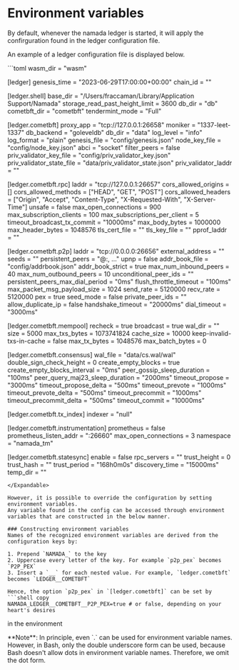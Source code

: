 
# Environment variables

By default, whenever the namada ledger is started, it will apply the confirguration found in the ledger configuration file.

An example of a ledger configuration file is displayed below.

<Expandable>
```toml
wasm_dir = "wasm"

[ledger]
genesis_time = "2023-06-29T17:00:00+00:00"
chain_id = "<namada-mainnet>"

[ledger.shell]
base_dir = "/Users/fraccaman/Library/Application Support/Namada"
storage_read_past_height_limit = 3600
db_dir = "db"
cometbft_dir = "cometbft"
tendermint_mode = "Full"

[ledger.cometbft]
proxy_app = "tcp://127.0.0.1:26658"
moniker = "1337-leet-1337"
db_backend = "goleveldb"
db_dir = "data"
log_level = "info"
log_format = "plain"
genesis_file = "config/genesis.json"
node_key_file = "config/node_key.json"
abci = "socket"
filter_peers = false
priv_validator_key_file = "config/priv_validator_key.json"
priv_validator_state_file = "data/priv_validator_state.json"
priv_validator_laddr = ""

[ledger.cometbft.rpc]
laddr = "tcp://127.0.0.1:26657"
cors_allowed_origins = []
cors_allowed_methods = ["HEAD", "GET", "POST"]
cors_allowed_headers = ["Origin", "Accept", "Content-Type", "X-Requested-With", "X-Server-Time"]
unsafe = false
max_open_connections = 900
max_subscription_clients = 100
max_subscriptions_per_client = 5
timeout_broadcast_tx_commit = "10000ms"
max_body_bytes = 1000000
max_header_bytes = 1048576
tls_cert_file = ""
tls_key_file = ""
pprof_laddr = ""

[ledger.cometbft.p2p]
laddr = "tcp://0.0.0.0:26656"
external_address = ""
seeds = ""
persistent_peers = "<peer-id>@<ip>:<port>, ..."
upnp = false
addr_book_file = "config/addrbook.json"
addr_book_strict = true
max_num_inbound_peers = 40
max_num_outbound_peers = 10
unconditional_peer_ids = ""
persistent_peers_max_dial_period = "0ms"
flush_throttle_timeout = "100ms"
max_packet_msg_payload_size = 1024
send_rate = 5120000
recv_rate = 5120000
pex = true
seed_mode = false
private_peer_ids = ""
allow_duplicate_ip = false
handshake_timeout = "20000ms"
dial_timeout = "3000ms"

[ledger.cometbft.mempool]
recheck = true
broadcast = true
wal_dir = ""
size = 5000
max_txs_bytes = 1073741824
cache_size = 10000
keep-invalid-txs-in-cache = false
max_tx_bytes = 1048576
max_batch_bytes = 0

[ledger.cometbft.consensus]
wal_file = "data/cs.wal/wal"
double_sign_check_height = 0
create_empty_blocks = true
create_empty_blocks_interval = "0ms"
peer_gossip_sleep_duration = "100ms"
peer_query_maj23_sleep_duration = "2000ms"
timeout_propose = "3000ms"
timeout_propose_delta = "500ms"
timeout_prevote = "1000ms"
timeout_prevote_delta = "500ms"
timeout_precommit = "1000ms"
timeout_precommit_delta = "500ms"
timeout_commit = "10000ms"

[ledger.cometbft.tx_index]
indexer = "null"

[ledger.cometbft.instrumentation]
prometheus = false
prometheus_listen_addr = ":26660"
max_open_connections = 3
namespace = "namada_tm"

[ledger.cometbft.statesync]
enable = false
rpc_servers = ""
trust_height = 0
trust_hash = ""
trust_period = "168h0m0s"
discovery_time = "15000ms"
temp_dir = ""
```
</Expandable>

However, it is possible to override the configuration by setting environment variables.
Any variable found in the config can be accessed through environment variables that are constructed in the below manner.

### Constructing environment variables
Names of the recognized environment variables are derived from the configuration keys by:

1. Prepend `NAMADA_` to the key
2. Uppercase every letter of the key. For example `p2p_pex` becomes `P2P_PEX`
3. Insert a `__` for each nested value. For example, `ledger.cometbft` becomes `LEDGER__COMETBFT`

Hence, the option `p2p_pex` in `[ledger.cometbft]` can be set by
```shell copy
NAMADA_LEDGER__COMETBFT__P2P_PEX=true # or false, depending on your heart's desires
``` 
in the environment 

<Callout type="warning">
**Note**: 
In principle, even `.` can be used for environment variable names. 
However, in Bash, only the double underscore form can be 
used, because Bash doesn't allow dots in environment variable names. 
Therefore, we omit the dot form.
</Callout>
